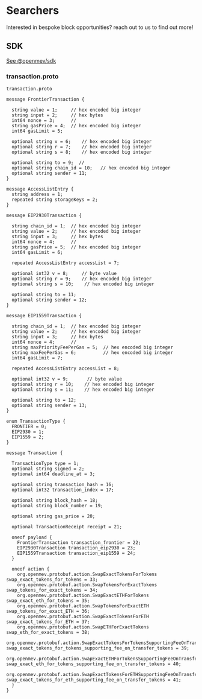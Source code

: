 # Searchers


<Callout type="warning" emoji="⚠️">
  Interested in bespoke block opportunities? reach out to us to find out more!
</Callout>

## SDK

[See @openmev/sdk](https://github.com/manifoldfinance/openmev-sdk)

### transaction.proto

`transaction.proto`

```protobufs
message FrontierTransaction {

  string value = 1;     // hex encoded big integer
  string input = 2;     // hex bytes
  int64 nonce = 3;      //
  string gasPrice = 4;  // hex encoded big integer
  int64 gasLimit = 5;

  optional string v = 6;    // hex encoded big integer
  optional string r = 7;    // hex encoded big integer
  optional string s = 8;    // hex encoded big integer

  optional string to = 9;  //
  optional string chain_id = 10;   // hex encoded big integer
  optional string sender = 11;
}

message AccessListEntry {
  string address = 1;
  repeated string storageKeys = 2;
}

message EIP2930Transaction {

  string chain_id = 1;  // hex encoded big integer
  string value = 2;     // hex encoded big integer
  string input = 3;     // hex bytes
  int64 nonce = 4;      //
  string gasPrice = 5;  // hex encoded big integer
  int64 gasLimit = 6;

  repeated AccessListEntry accessList = 7;

  optional int32 v = 8;     // byte value
  optional string r = 9;    // hex encoded big integer
  optional string s = 10;    // hex encoded big integer

  optional string to = 11;
  optional string sender = 12;
}

message EIP1559Transaction {

  string chain_id = 1;  // hex encoded big integer
  string value = 2;     // hex encoded big integer
  string input = 3;     // hex bytes
  int64 nonce = 4;      //
  string maxPriorityFeePerGas = 5;  // hex encoded big integer
  string maxFeePerGas = 6;          // hex encoded big integer
  int64 gasLimit = 7;

  repeated AccessListEntry accessList = 8;

  optional int32 v = 9;       // byte value
  optional string r = 10;    // hex encoded big integer
  optional string s = 11;    // hex encoded big integer

  optional string to = 12;
  optional string sender = 13;
}

enum TransactionType {
  FRONTIER = 0;
  EIP2930 = 1;
  EIP1559 = 2;
}

message Transaction {

  TransactionType type = 1;
  optional string signed = 2;
  optional int64 deadline_at = 3;

  optional string transaction_hash = 16;
  optional int32 transaction_index = 17;

  optional string block_hash = 18;
  optional string block_number = 19;

  optional string gas_price = 20;

  optional TransactionReceipt receipt = 21;

  oneof payload {
    FrontierTransaction transaction_frontier = 22;
    EIP2930Transaction transaction_eip2930 = 23;
    EIP1559Transaction transaction_eip1559 = 24;
  }

  oneof action {
    org.openmev.protobuf.action.SwapExactTokensForTokens swap_exact_tokens_for_tokens = 33;
    org.openmev.protobuf.action.SwapTokensForExactTokens swap_tokens_for_exact_tokens = 34;
    org.openmev.protobuf.action.SwapExactETHForTokens swap_exact_eth_for_tokens = 35;
    org.openmev.protobuf.action.SwapTokensForExactETH swap_tokens_for_exact_ETH = 36;
    org.openmev.protobuf.action.SwapExactTokensForETH swap_exact_tokens_for_ETH = 37;
    org.openmev.protobuf.action.SwapETHForExactTokens swap_eth_for_exact_tokens = 38;
    org.openmev.protobuf.action.SwapExactTokensForTokensSupportingFeeOnTransferTokens swap_exact_tokens_for_tokens_supporting_fee_on_transfer_tokens = 39;
    org.openmev.protobuf.action.SwapExactETHForTokensSupportingFeeOnTransferTokens swap_exact_eth_for_tokens_supporting_fee_on_transfer_tokens = 40;
    org.openmev.protobuf.action.SwapExactTokensForETHSupportingFeeOnTransferTokens swap_exact_tokens_for_eth_supporting_fee_on_transfer_tokens = 41;
  }
}
```
